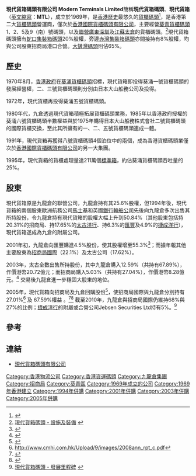 {{Infobox_Company |
  company_name_zh = 現代貨箱碼頭有限公司 |
  company_name = 現代貨箱碼頭有限公司 |
  company_logo = [[File:Modern_Terminals_Limited_logo.png|250px]]<br />[[File:Modern_Terminals_2010.JPG|250px]]|
  company_type = [[私營|私營]] |
  foundation = 1969年 |
  location =[[香港|香港]]|
  industry = [[貨櫃|貨櫃]][[碼頭|碼頭]]|
  key_people = 主席：[[吳天海|吳天海]]<ref>{{Cite web |url=http://www.wharfholdings.com/chi/about_director.html#stephen |title=吳天海先生簡歷 |access-date=2008-04-03 |archive-url=https://web.archive.org/web/20060708091437/http://www.wharfholdings.com/chi/about_director.html#stephen |archive-date=2006-07-08 |dead-url=yes }}</ref><br>董事總經理：盧偉民<ref>{{Cite web |url=https://www.modernterminals.com/tra/about-us/message-from-gmd/2/ |title=現代貨箱碼頭 - 集團董事總經理致辭 |access-date=2021-08-30 |archive-date=2021-08-30 |archive-url=https://web.archive.org/web/20210830234411/https://www.modernterminals.com/tra/about-us/message-from-gmd/2/ |dead-url=no }}</ref>| 
  sales =  |
  profit =  |
  asset = |
  market_value = |
  num_employees = |
  revenue = |
  products = |
  parent = [[九龍倉集團|九龍倉集團]]|
 major_shareholder= [[九龍倉集團|九龍倉集團]]（68%）<br/>[[招商局港口|招商局港口]]（27%） |
  homepage = [http://www.modernterminals.com/ 現代貨箱碼頭有限公司] |
}}

'''現代貨箱碼頭有限公司 Modern Terminals Limited '''簡稱'''現代貨箱碼頭'''、'''現代貨箱'''（[[英文|英文]][[縮寫|縮寫]]：'''MTL'''），成立於1969年，是[[香港歷史|香港歷史]]最悠久的[[貨櫃|貨櫃]][[碼頭|碼頭]]<ref>{{Cite web |url=http://www.orientallogistics.com/newoll04/media/exarticles/eng/China%20Modern%20Logistics%20Development%20Report_Chapter9.pdf |title=港澳地區物流業的發展 |access-date=2008-04-03 |archive-date=2019-08-27 |archive-url=https://web.archive.org/web/20190827051121/http://www.orientallogistics.com/newoll04/media/exarticles/eng/China%20Modern%20Logistics%20Development%20Report_Chapter9.pdf |dead-url=no }}</ref>，是香港第二大[[貨櫃|貨櫃]][[碼頭|碼頭]]營運商，僅次於[[香港國際貨櫃碼頭有限公司|香港國際貨櫃碼頭有限公司]]，主要經營[[葵青貨櫃碼頭|葵青貨櫃碼頭]]1、2、5及9（南）號碼頭，以及[[聯營|聯營]][[廣東|廣東]][[深圳|深圳]]及[[江蘇|江蘇]][[太倉|太倉]]的貨櫃碼頭。<ref>[http://www.modernterminals.com/chi/operations/equipment.html 現代貨箱碼頭 - 設施及裝備] {{webarchive|url=https://web.archive.org/web/20080421193353/http://www.modernterminals.com/chi/operations/equipment.html |date=2008-04-21 }}</ref>現代貨箱碼頭擁有[[蛇口集裝箱碼頭|蛇口集裝箱碼頭]]20%股權，旁邊[[赤灣集裝箱碼頭|赤灣集裝箱碼頭]]亦間接持有8%股權，均與公司股東招商局港口合營。[[大鏟灣碼頭|大鏟灣碼頭]]則佔65%。

== 歷史 ==
1970年8月，[[香港政府|香港政府]]在[[葵涌貨櫃碼頭|葵涌貨櫃碼頭]]招標，現代貨箱即投得葵涌一號貨櫃碼頭的發展經營權，二、三號貨櫃碼頭則分別由日本大山船務公司及{{Link-en|美國海陸聯運公司|SeaLand}}投得。

1972年，現代貨櫃再投得葵涌五號貨櫃碼頭。

1980年代，九倉透過現代貨箱積極拓展貨櫃碼頭業務，1985年以香港政府授權的葵涌六號貨櫃碼頭半數權益與於1975年購得日本大山船務株式會社二號貨櫃碼頭的國際貨櫃交換，至此其所擁有的一、二、五號貨櫃碼頭連成一體。

1991年，現代貨箱再獲得八號貨櫃碼頭4個泊位中的兩個，成為香港貨櫃碼頭業僅次於[[香港國際貨櫃碼頭有限公司|香港國際貨櫃碼頭有限公司]]的另一大集團。

1995年，現代貨箱的貨櫃處理量達211萬個[[標準箱|標準箱]]，約佔葵涌貨櫃碼頭吞吐量的25%。

==股東==
現代貨箱原是九龍倉的聯營公司，九龍倉持有其25.6%股權，但1994年後，現代貨箱的兩個股東歐洲航務公司[[馬士基|馬士基]]和英國[[鐵行輪船公司|鐵行輪船公司]]先後向九龍倉多次出售其所持股份，令九龍倉持有現代貨箱的股權大幅上升到50.84%（其他股東包括持20.31%的招商局、持17.65%的[[太古洋行|太古洋行]]、持6.3%的[[匯豐|匯豐]]及4.9%的[[捷成洋行|捷成洋行]]），現代貨箱遂成為九倉的附屬公司。

2001年初，九龍倉向匯豐購進4.5%股份，使其股權增至55.3%<ref>{{cite news|url=http://www.wharfholdings.com/file/c20020927192835.doc|title=九龍倉增持現代貨箱碼頭權益|date=2001-02-01|accessdate=2010-03-22|work=九龍倉|archive-url=https://web.archive.org/web/20160305102231/http://www.wharfholdings.com/file/c20020927192835.doc|archive-date=2016-03-05|dead-url=yes}}</ref>；而據年報其他主要股東為[[招商局國際|招商局國際]]（22.1%）及太古公司（17.62%）。

2003年，太古全數出售所持股份，其中九龍倉購入12.59%（共持有67.89%），作價港幣20.72億元；而招商局購入5.03%（共持有27.04%），作價港幣8.28億元。<ref>{{cite news|url=http://202.66.146.82/listco/hk/swire/announcement/ca050801.pdf|title=出售現代貨箱碼頭有限公司股份|date=2005-08-01|accessdate=2010-03-22|archiveurl=https://web.archive.org/web/20160624164623/http://202.66.146.82/listco/hk/swire/announcement/ca050801.pdf|archivedate=2016-06-24|deadurl=yes}}</ref> 交易後九龍倉進一步穩固大股東的地位。

2005年，現代貨箱向招商局及九倉回購股份<ref>{{cite news|url=http://www.rthk.org.hk/rthk/news/expressnews/20051007/20051007_55_259423.html|title= 現 代 貨 箱 向 招 商 局 及 九 倉 回 購 股 份|date=2005-10-07|accessdate=2010-03-22|work=香港電台網頁}}</ref>，使招商局國際與九龍倉分別持有 27.01%<ref>http://www.cmhi.com.hk/Upload/9/images/2008ann_rpt_c.pdf</ref> 及 67.59%權益 。<ref>{{cite web|url=http://www.wharfholdings.com/download_chi/ar2006/C14_Report_of_Directors.pdf|title=2006年年報: 董事會報告書|accessdate=2010-03-21|work=九龍倉|archive-url=https://web.archive.org/web/20100326162839/http://www.wharfholdings.com/download_chi/ar2006/C14_Report_of_Directors.pdf|archive-date=2010-03-26|dead-url=yes}}</ref><ref>{{Cite web |url=http://www.wharfholdings.com/download_chi/ar2008/Wharf-08_Chi.pdf |title=存档副本 |access-date=2010-03-21 |archive-url=https://web.archive.org/web/20100326093955/http://www.wharfholdings.com/download_chi/ar2008/Wharf-08_Chi.pdf |archive-date=2010-03-26 |dead-url=yes }}</ref> 截至2010年，九龍倉與招商局國際仍維持68%與27%的比例；[[捷成洋行|捷成洋行]]的附屬或合營公司Jebsen Securities Ltd持有5%。<ref>[http://www.modernterminals.com/chi/theCompany/history.html 現代貨箱碼頭 - 發展里程碑] {{webarchive|url=https://web.archive.org/web/20080421193416/http://www.modernterminals.com/chi/theCompany/history.html |date=2008-04-21 }}</ref>

== 參考 ==
<references />

== 連結 ==
{{Commonscat|Modern Terminals Limited}}
*[http://www.modernterminals.com/ 現代貨箱碼頭有限公司] {{Wayback|url=http://www.modernterminals.com/ |date=20130819194903 }}

{{九龍倉集團/會德豐}}

[[Category:香港物流公司|Category:香港物流公司]]
[[Category:香港貨運碼頭|Category:香港貨運碼頭]]
[[Category:九龍倉集團|Category:九龍倉集團]]
[[Category:招商局|Category:招商局]]
[[Category:葵青區|Category:葵青區]]
[[Category:1969年成立的公司|Category:1969年成立的公司]]
[[Category:1969年香港建立|Category:1969年香港建立]]
[[Category:1994年併購|Category:1994年併購]]
[[Category:2001年併購|Category:2001年併購]]
[[Category:2003年併購|Category:2003年併購]]
[[Category:2005年併購|Category:2005年併購]]